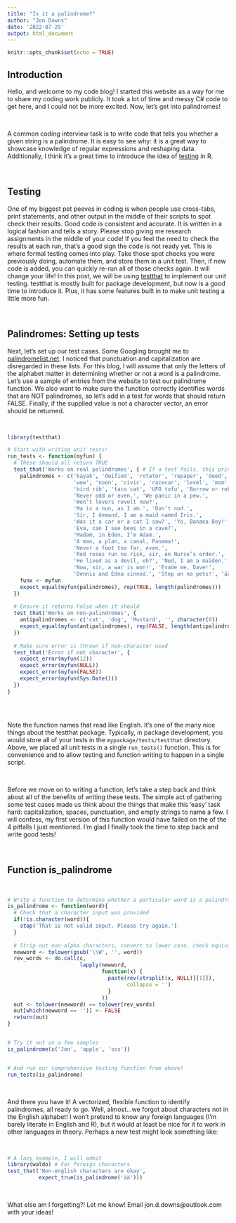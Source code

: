 ```yaml
---
title: "Is it a palindrome?"
author: "Jon Downs"
date: '2022-07-29'
output: html_document
---
```


```r
knitr::opts_chunk$set(echo = TRUE)
```

## **Introduction**

Hello, and welcome to my code blog! I started this website as a way for me to share my coding work publicly. It took a lot of time and messy C# code to get here, and I could not be more excited. Now, let's get into palindromes!

<br />

A common coding interview task is to write code that tells you whether a given string is a palindrome. It is easy to see why: it is a great way to showcase knowledge of regular expressions and reshaping data. Additionally, I think it's a great time to introduce the idea of [testing](https://r-pkgs.org/testing-basics.html) in R.

<br />

## **Testing**

One of my biggest pet peeves in coding is when people use cross-tabs, print statements, and other output in the middle of their scripts to spot check their results. Good code is consistent and accurate. It is written in a logical fashion and tells a story. Please stop giving me research assignments in the middle of your code! If you feel the need to check the results at each run, that's a good sign the code is not ready yet. This is where formal testing comes into play. Take those spot checks you were previously doing, automate them, and store them in a unit test. Then, if new code is added, you can quickly re-run all of those checks again. It will change your life! In this post, we will be using [testthat](https://testthat.r-lib.org/) to implement our unit testing. testthat is mostly built for package development, but now is a good time to introduce it. Plus, it has some features built in to make unit testing a little more fun. 

<br />

## **Palindromes: Setting up tests**

Next, let's set up our test cases. Some Googling brought me to [palindromelist.net](http://www.palindromelist.net/). I noticed that punctuation and capitalization are disregarded in these lists. For this blog, I will assume that only the letters of the alphabet matter in determining whether or not a word is a palindrome. Let's use a sample of entries from the website to test our palindrome function.  We also want to make sure the function correctly identifies words that are NOT palindromes, so let's add in a test for words that should return FALSE. Finally, if the supplied value is not a character vector, an error should be returned.

<br />

```r
library(testthat)

# Start with writing unit tests!
run_tests <- function(myfun) {
  # These should all return TRUE
  test_that('Works on real palindromes', { # If a test fails, this prints
    palindromes <- c('kayak', 'deified', 'rotator', 'repaper', 'deed', 'peep', 
                     'wow', 'noon', 'civic', 'racecar', 'level', 'mom', 
                     'bird rib', 'taco cat', 'UFO tofu', 'Borrow or rob?', 
                     'Never odd or even.', 'We panic in a pew.', 
                     'Won’t lovers revolt now?',  
                     'Ma is a nun, as I am.', 'Don’t nod.', 
                     'Sir, I demand, I am a maid named Iris.', 
                     'Was it a car or a cat I saw?', 'Yo, Banana Boy!', 
                     'Eva, can I see bees in a cave?', 
                     'Madam, in Eden, I’m Adam.', 
                     'A man, a plan, a canal, Panama!', 
                     'Never a foot too far, even.',
                     'Red roses run no risk, sir, on Nurse’s order.', 
                     'He lived as a devil, eh?', 'Ned, I am a maiden.', 
                     'Now, sir, a war is won!', 'Evade me, Dave!', 
                     'Dennis and Edna sinned.', 'Step on no pets!', 'ää')
    funx <- myfun
    expect_equal(myfun(palindromes), rep(TRUE, length(palindromes)))
  })
  
  # Ensure it returns False when it should
  test_that('Works on non-palindromes', {
    antipalindromes <- c('cat', 'dog', 'Mustard', '', character(0))
    expect_equal(myfun(antipalindromes), rep(FALSE, length(antipalindromes)))
  })
  
  # Make sure error is thrown if non-character used
  test_that('Error if not character', {
    expect_error(myfun(12))
    expect_error(myfun(NULL))
    expect_error(myfun(FALSE))
    expect_error(myfun(Sys.Date()))
  })
}



```

<br />

Note the function names that read like English. It's one of the many nice things about the testthat package. Typically, in package development, you would store all of your tests in the `mypackage/tests/testthat` directory. Above, we placed all unit tests in a single `run_tests()` function. This is for convenience and to allow testing and function writing to happen in a single script. 

<br />

Before we move on to writing a function, let's take a step back and think about all of the benefits of writing these tests. The simple act of gathering some test cases made us think about the things that make this 'easy' task hard: capitalization, spaces, punctuation, and empty strings to name a few. I will confess, my first version of this function would have failed on the of the 4 pitfalls I just mentioned. I'm glad I finally took the time to step back and write good tests!

<br />

## **Function is_palindrome**

<br />

```r
# Write a function to determine whether a particular word is a palindrome
is_palindrome <- function(word){
  # Check that a character input was provided
  if(!is.character(word)){
    stop('That is not valid input. Please try again.')
  }
  
  # Strip out non-alpha characters, convert to lower case, check equivalency
  newword <- tolower(gsub('\\W', '', word))
  rev_words <- do.call(c, 
                       lapply(newword, 
                              function(x) {
                                paste(rev(strsplit(x, NULL)[[1]]), 
                                      collapse = '')
                                }
                              ))
  out <- tolower(newword) == tolower(rev_words)
  out[which(newword == '')] <- FALSE
  return(out)
}


# Try it out on a few samples
is_palindrome(c('Jon', 'apple', 'sos'))


# And run our comprehensive testing function from above!
run_tests(is_palindrome)
```

<br />

And there you have it! A vectorized, flexible function to identify palindromes, all ready to go. Well, almost...we forgot about characters not in the English alphabet! I won't pretend to know any foreign languages (I'm barely literate in English and R), but it would at least be nice for it to work in other languages in theory. Perhaps a new test might look something like:

<br />

```r
# A lazy example, I will admit
library(waldo) # For foreign characters
test_that('Non-english characters are okay',
          expect_true(is_palindrome('ää')))
```

<br />

What else am I forgetting?! Let me know! Email jon.d.downs@outlook.com with your ideas!
